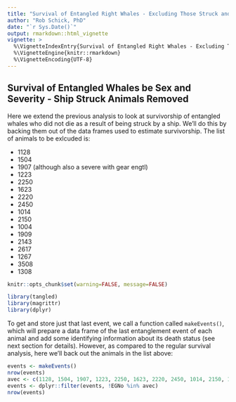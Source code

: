 ```yaml
---
title: "Survival of Entangled Right Whales - Excluding Those Struck and Killed by Ships"
author: "Rob Schick, PhD"
date: "`r Sys.Date()`"
output: rmarkdown::html_vignette
vignette: >
  %\VignetteIndexEntry{Survival of Entangled Right Whales - Excluding Those Struck and Killed by Ships}
  %\VignetteEngine{knitr::rmarkdown}
  %\VignetteEncoding{UTF-8}
---
```


## Survival of Entangled Whales be Sex and Severity - Ship Struck Animals Removed
Here we extend the previous analysis to look at survivorship of entangled whales who did not die as a result of being struck by a ship. We'll do this by backing them out of the data frames used to estimate survivorship. The list of animals to be exlcuded is:

* 1128
* 1504
* 1907 (although also a severe with gear engtl)
* 1223
* 2250
* 1623
* 2220
* 2450
* 1014
* 2150
* 1004
* 1909
* 2143
* 2617
* 1267
* 3508
* 1308

```r
knitr::opts_chunk$set(warning=FALSE, message=FALSE)
```


```r
library(tangled)
library(magrittr)
library(dplyr)
```

To get and store just that last event, we call a function called `makeEvents()`, which will prepare a data frame of the last entanglement event of each animal and add some identifying information about its death status (see next section for details). However, as compared to the regular survival analysis, here we'll back out the animals in the list above:

```r
events <- makeEvents()
nrow(events)
avec <- c(1128, 1504, 1907, 1223, 2250, 1623, 2220, 2450, 1014, 2150, 1004, 1909, 2143, 2617, 1267, 3508, 1308)
events <- dplyr::filter(events, !EGNo %in% avec)
nrow(events)
```

